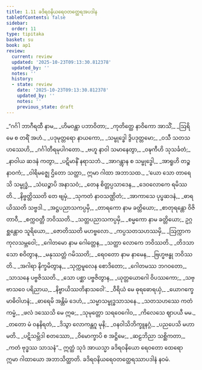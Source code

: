 ```yaml
---
title: 1.11 ခဒိရဝနိယရေဝတတ္ထေရအပဒါန
tableOfContents: false
sidebar:
  order: 11
type: tipitaka
basket: su
book: ap1
review:
  current: review
  updated: '2025-10-23T09:13:30.812378'
  updated_by: ''
  notes: ''
  history:
  - state: review
    date: '2025-10-23T09:13:30.812378'
    updated_by: ''
    notes: ''
    previous_state: draft
---
```



<ReviewStatus review={frontmatter.review} showDetails={true} />

<HypothesisAnnotation frontmatter={frontmatter} />

<DynamicBreadcrumb />

<Division number="628" book="ap1" e="ch" v="20" p="55">

<Paragraph number="652" type="verses" book="ap1">
_“ဂင်္ဂါ ဘာဂီရထီ နာမ,_  
_ဟိမဝန္တာ ပဘာဝိတာ;_  
_ကုတိတ္ထေ နာဝိကော အာသိံ,_  
_ဩရိမေ စ တရိံ အဟံ._  

</Paragraph>

</Division>
<Division number="629" book="ap1" e="ch" v="20" p="55">

<Paragraph number="653" type="verses" book="ap1">
_ပဒုမုတ္တရော နာယကော,_  
_သမ္ဗုဒ္ဓေါ ဒွိပဒုတ္တမော;_  
_ဝသီ သတသဟဿေဟိ,_  
_ဂင်္ဂါတီရမုပါဂတော._  

</Paragraph>

</Division>
<Division number="630" book="ap1" e="ch" v="20" p="55">

<Paragraph number="654" type="verses" book="ap1">
_ဗဟူ နာဝါ သမာနေတွာ,_  
_ဝဍ္ဎကီဟိ သုသင်္ခတံ;_  
_နာဝါယ ဆဒနံ ကတွာ,_  
_ပဋိမာနိံ နရာသဘံ._  

</Paragraph>

</Division>
<Division number="631" book="ap1" e="ch" v="20" p="56">

<Paragraph number="655" type="verses" book="ap1">
_အာဂန္တွာန စ သမ္ဗုဒ္ဓေါ,_  
_အာရူဟိ တဉ္စ နာဝကံ;_  
_ဝါရိမဇ္ဈေ ဌိတော သတ္ထာ,_  
ဣမာ ဂါထာ အဘာသထ._  

</Paragraph>

</Division>
<Division number="632" book="ap1" e="ch" v="20" p="56">

<Paragraph number="656" type="verses" book="ap1">
_‘ယော သော တာရေသိ သမ္ဗုဒ္ဓံ,_  
_သံဃဉ္စာပိ အနာသဝံ;_  
_တေန စိတ္တပ္ပသာဒေန,_  
_ဒေဝလောကေ ရမိဿတိ._  

</Paragraph>

</Division>
<Division number="633" book="ap1" e="ch" v="20" p="56">

<Paragraph number="657" type="verses" book="ap1">
_နိဗ္ဗတ္တိဿတိ တေ ဗျမှံ,_  
_သုကတံ နာဝသဏ္ဌိတံ;_  
_အာကာသေ ပုပ္ဖဆဒနံ,_  
_ဓာရယိဿတိ သဗ္ဗဒါ._  

</Paragraph>

</Division>
<Division number="634" book="ap1" e="ch" v="20" p="56">

<Paragraph number="658" type="verses" book="ap1">
_အဋ္ဌပညာသကပ္ပမှိ,_  
_တာရကော နာမ ခတ္တိယော;_  
_စာတုရန္တော ဝိဇိတာဝီ,_  
_စက္ကဝတ္တီ ဘဝိဿတိ._  

</Paragraph>

</Division>
<Division number="635" book="ap1" e="ch" v="20" p="56">

<Paragraph number="659" type="verses" book="ap1">
_သတ္တပညာသကပ္ပမှိ,_  
_စမ္မကော နာမ ခတ္တိယော;_  
ဥဂ္ဂစ္ဆန္တောဝ သူရိယော,_  
_ဇောတိဿတိ မဟဗ္ဗလော._  

</Paragraph>

</Division>
<Division number="636" book="ap1" e="ch" v="20" p="56">

<Paragraph number="660" type="verses" book="ap1">
_ကပ္ပသတသဟဿမှိ,_  
_ဩက္ကာကကုလသမ္ဘဝေါ;_  
_ဂေါတမော နာမ ဂေါတ္တေန,_  
_သတ္ထာ လောကေ ဘဝိဿတိ._  

</Paragraph>

</Division>
<Division number="637" book="ap1" e="ch" v="20" p="56">

<Paragraph number="661" type="verses" book="ap1">
_တိဒသာ သော စဝိတွာန,_  
_မနုဿတ္တံ ဂမိဿတိ;_  
_ရေဝတော နာမ နာမေန,_  
_ဗြဟ္မဗန္ဓု ဘဝိဿတိ._  

</Paragraph>

</Division>
<Division number="638" book="ap1" e="ch" v="20" p="56">

<Paragraph number="662" type="verses" book="ap1">
_အဂါရာ နိက္ခမိတွာန,_  
_သုက္ကမူလေန စောဒိတော;_  
_ဂေါတမဿ ဘဂဝတော,_  
_သာသနေ ပဗ္ဗဇိဿတိ._  

</Paragraph>

</Division>
<Division number="639" book="ap1" e="ch" v="20" p="56">

<Paragraph number="663" type="verses" book="ap1">
_သော ပစ္ဆာ ပဗ္ဗဇိတွာန,_  
_ယုတ္တယောဂေါ ဝိပဿကော;_  
_သဗ္ဗာသဝေ ပရိညာယ,_  
_နိဗ္ဗာယိဿတိနာသဝေါ’._  

</Paragraph>

</Division>
<Division number="640" book="ap1" e="ch" v="20" p="56">

<Paragraph number="664" type="verses" book="ap1">
_ဝီရိယံ မေ ဓုရဓောရယှံ,_  
_ယောဂက္ခေမာဓိဝါဟနံ;_  
_ဓာရေမိ အန္တိမံ ဒေဟံ,_  
_သမ္မာသမ္ဗုဒ္ဓသာသနေ._  

</Paragraph>

</Division>
<Division number="641" book="ap1" e="ch" v="20" p="56">

<Paragraph number="665" type="verses" book="ap1">
_သတသဟဿေ ကတံ ကမ္မံ,_  
_ဖလံ ဒဿေသိ မေ ဣဓ;_  
_သုမုတ္တော သရဝေဂေါဝ,_  
_ကိလေသေ ဈာပယီ မမ._  

</Paragraph>

</Division>
<Division number="642" book="ap1" e="ch" v="20" p="56">

<Paragraph number="666" type="verses" book="ap1">
_တတော မံ ဝနနိရတံ,_  
_ဒိသွာ လောကန္တဂူ မုနိ;_  
_ဝနဝါသိဘိက္ခူနဂ္ဂံ,_  
_ပညပေသိ မဟာမတိ._  

</Paragraph>

</Division>
<Division number="643" book="ap1" e="ch" v="20" p="56">

<Paragraph number="667" type="verses" book="ap1">
_ပဋိသမ္ဘိဒါ စတဿော,_  
_ဝိမောက္ခာပိ စ အဋ္ဌိမေ;_  
_ဆဠဘိညာ သစ္ဆိကတာ,_  
_ကတံ ဗုဒ္ဓဿ သာသနံ”._  

</Paragraph>

<Paragraph number="668" book="ap1">
ဣတ္ထံ သုဒံ အာယသ္မာ ခဒိရဝနိယော ရေဝတော ထေရော ဣမာ ဂါထာယော အဘာသိတ္ထာတိ.

</Paragraph>
</Division>

<Paragraph number="669" type="center" book="ap1">
ခဒိရဝနိယရေဝတတ္ထေရဿာပဒါနံ နဝမံ.
</Paragraph>